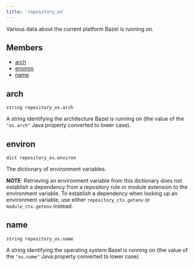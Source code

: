 ```yaml
---
title: 'repository_os'
---
```



Various data about the current platform Bazel is running on.

## Members

* [arch](#arch)
* [environ](#environ)
* [name](#name)

## arch

```
string repository_os.arch
```

A string identifying the architecture Bazel is running on (the value of the `"os.arch"` Java property converted to lower case).

## environ

```
dict repository_os.environ
```

The dictionary of environment variables.

**NOTE**: Retrieving an environment variable from this dictionary does not establish a dependency from a repository rule or module extension to the environment variable. To establish a dependency when looking up an environment variable, use either `repository_ctx.getenv` or `module_ctx.getenv` instead.

## name

```
string repository_os.name
```

A string identifying the operating system Bazel is running on (the value of the `"os.name"` Java property converted to lower case).